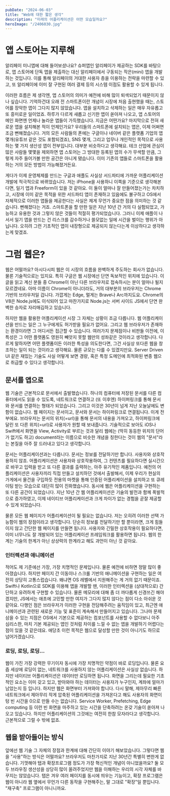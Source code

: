 ```yaml
---
pubDate: "2024-06-03"
title: "Web에 대한 짧은 생각"
description: "미래의 어플리케이션은 어떤 모습일까요?"
heroImage: "/2406030.jpg"
---
```


# 앱 스토어는 지루해

알리페이 미니앱에 대해 들어보셨나요? 슈퍼앱인 알리페이가 제공하는 SDK를 바탕으로, 앱 스토어에 단독 앱을 제출하는 대신 알리페이에서 구동되는 작은(mini) 앱을 개발하는 것입니다. 이를 통해 알리페이의 거대한 사용자 층을 이용하는 전략을 마련할 수 있고, 또 알리페이에 이미 잘 구현된 여러 결제 등의 시스템 이점도 활용할 수 있게 됩니다.

이러한 흐름은 제 생각엔, 앱 스토어의 의미가 예전에 비해 많이 퇴색되었기 때문이지 않나 싶습니다. 기억하건대 오래 전 스마트폰이란 개념이 시장에 처음 출현했을 때는, 스토어를 장악한 앱이 그다지 많지 않았습니다. 앱을 설치하고 삭제하는 일은 매우 자유롭고 또 흥미로운 일이었죠. 하루가 다르게 새롭고 신기한 앱이 쏟아져 나오고, 앱 스토어의 메인 화면엔 언제나 놀라운 앱들이 가득했습니다. 지금은 어떤가요? 마지막으로 전혀 새로운 앱을 설치해본 적이 언제인가요? 우리들의 스마트폰에 설치되는 앱은, 이제 어쩌면 조금 뻔해졌습니다. 거의 모든 사람들의 폰에는 구글이나 네이버 같은 플랫폼 기업의 앱 몇개(유튜브 같은 것도 포함되겠죠), SNS 몇개, 그리고 업무나 개인적인 목적으로 사용하는 몇 가지 생산성 앱이 전부입니다. 대부분 비슷하다고 생각해요. 테크 산업에 관심이 많은 사람들 몇몇을 제외하면 앱 스토어는 그 방대한 등록된 앱의 수가 무색할 만큼, 그렇게 자주 들어가볼 만한 공간은 아니게 됐습니다. 이미 기존의 앱들로 스마트폰을 활용하는 거의 모든 방법이 가능해졌거든요.

게다가 이제 운영체제를 만드는 구글과 애플도 사실상 서드파티에 가까운 어플리케이션 개발에 적극적으로 바뀌었습니다. 저는 iPhone을 사용하니 이쪽을 기준으로 생각해본다면, 일기 앱과 Freeform이 있을 것 같아요. 이 둘이 얼마나 잘 만들어졌는가는 차치하고, 시장에 이미 같은 목적을 위한 서드파티 앱이 존재하고 있음에도 불구하고 OS에서 자체적으로 이러한 앱들을 제공한다는 사실은 제게 무언가 중요한 점을 의미하는 것 같습니다. 뻔해졌다는 거죠. 스마트폰을 할 만한 일은 지난 10년 간 거의 다 실험되었고, 가능하고 유용한 것과 그렇지 않은 것들이 적절히 평가되었습니다. 그러니 이제 애플이 나서서 일기 앱을 만드는 건 리스크를 감수하거나 쓸모없는 일에 시간을 벌이는 행위가 아닙니다. 오히려 그런 기초적인 앱이 내장형으로 제공되지 않는다는게 이상하다고 생각하는게 맞겠죠.

# 그럼 웹은?

웹은 어떨까요? 아시다시피 웹은 이 시장의 흐름을 완벽하게 주도하는 회사가 없습니다. 물론 기술적으로는 있지요. 특히 구글은 웹 시장에선 단연 독보적인 위치에 있습니다. 이 글을 읽고 계신 분들 중 Chrome이 아닌 다른 브라우저로 접속하시는 분이 얼마나 될지 모르겠네요. 아마 이름이 Chrome이 아니더라도, 거의 대부분의 브라우저는 Chrome 기반의 브라우저일 겁니다. 가깝게는 Edge, 멀게는 Brave나 Arc까지도요. Chrome의 V8은 Node.js에도 이식되어 있고 마찬가지로 Node.js는 서버 사이드 JS에서 단연 완벽한 승자로 자리매김하고 있습니다.

하지만 웹을 활용한 어플리케이션 시장 그 자체는 상황이 조금 다릅니다. 웹 어플리케이션을 만드는 일은 그 누구에게도 허가받을 필요가 없어요. 그리고 웹 브라우저가 존재하는 환경이라면 그 어디서든 접근할 수 있습니다. 여러가지 문제점이나 비판들 이전에, 이 특성은 그 어떤 플랫폼도 영원히 빼앗지 못할 웹만의 성좌같은 것이라고 생각합니다. 다르게 말하자면 어떤 플랫폼이든 이러한 특성을 의도한다면, 그건 사실상 또다른 웹을 창조하는 일이 되는 것이라고 생각해요. 물론 규모는 다를 수 있겠지만요. Server Driven UI 같은 재밌는 기술도 사실 어떻게 보면 경량, 혹은 특정 도메인에 최적화된 변종 웹으로 취급할 수 있다고 생각합니다.

## 문서를 앱으로

웹 기술은 근본적으로 문서에서 출발했습니다. 하나의 컴퓨터에 저장된 문서를 다른 컴퓨터에서도 읽을 수 있도록, 네트워크로 연결하고 (또 이후엔) 하이퍼링크를 통해 문서와 문서를 연결하는 형태가 되었습니다. 그리고 이것은 30년이 넘게 지난 오늘날에도 변함이 없습니다. 웹 페이지는 문서이고, 문서와 문서는 하이퍼링크로 연결됩니다. 이게 전부에요. 브라우저는 문서의 위치(=url)을 통해 문서의 내용을 가져오고, 하이퍼링크에 달린 또 다른 위치(=url)로 사용자가 원할 때 보내줍니다. 기술적으로 보아도 iOS나 Swift에서 화면을 View, Activity로 부르는 것과 달리 웹에는 (딱히 동등한 위치의 단어가 없기도 하고) document라는 이름으로 비슷한 개념을 칭한다는 것이 웹의 "문서"라는 본질을 아주 잘 드러내고 있다고 생각합니다.

문서는 어플리케이션과는 다릅니다. 문서는 정보를 전달하기만 합니다. 사용자와 상호작용하지 않죠. 어플리케이션은 사용자와 상호작용하여, 그 컨텐츠를 필요하다면 실시간으로 바꾸고 입력을 받고 또 다른 결과를 출력하는, 아주 유기적인 제품입니다. 예전의 어플리케이션은 사용자끼리 직접 만들고 설치하던 것에서 출발해서, 이제 우리가 현실의 가게에서 물건을 구입하듯 전용의 마켓을 통해 인증된 어플리케이션을 설치하고 또 큐레이팅 받는 모습으로 대단히 많이 진화했습니다. 동시에 웹은 어플리케이션을 구현하는 또 다른 공간이 되었습니다. 지난 10년 간 웹 어플리케이션은 기술의 발전과 함께 폭발적으로 증가하였고, 이제 네이티브 어플리케이션과 크게 차이가 없는 경험을 곧잘 제공할 수 있게 되었습니다.

물론 모든 웹 페이지가 어플리케이션이 될 필요는 없습니다. 저는 오히려 이러한 선택 가능함이 웹의 장점이라고 생각합니다. 단순히 정보를 전달하기만 할 뿐이라면, 크게 힘들이지 않고 간단한 웹 페이지를 만들면 됩니다. 사용자와 긴밀한 상호작용이 필요하다면, 이미 너무나도 잘 개발되어 있는 어플리케이션 프레임워크를 활용하면 됩니다. 웹의 한계는 기술의 한계가 아닌 상상력의 한계라고 해도 과언이 아닌 것 같아요.

### 인터렉션과 애니메이션

적어도 제 기준에선 가장, 가장 치명적인 문제입니다. 물론 예전에 비하면 정말 많이 좋아졌습니다. 하지만 페이지 간 이동이나 스크롤 기반의 애니메이션을 구현하는 일은 여전히 상당히 고통스럽습니다. 왜냐면 OS 레벨에서 지원해주는 게 거의 없기 때문이죠. Swift나 Kotlin으로 SDK를 이용해 앱을 개발할 땐, 이러한 인터렉션을 (상대적으로) 간단하고 유려하게 구현할 수 있습니다. 물론 메모리에 대해 좀 더 까다롭게 신경쓰긴 해야겠지만, JS에서는 애초에 고민할 만한 여지가 그다지 많지 않다는 점이 다소 아쉬운 것 같아요. 다행인 점은 브라우저가 이러한 구현을 전담해주려는 움직임이 있고, 최근엔 애니메이션과 관련된 새로운 기능 및 표준이 계속해서 만들어지고 있습니다. 그나마 문제 삼을 수 있는 지점은 OS에서 기본으로 제공하는 컴포넌트를 사용할 수 없다보니 아주 심리스한, 마치 기본 제공되는 앱인 것처럼 차이를 느낄 수 없는 앱을 개발하기 어렵다는 점이 있을 것 같은데요. 애당초 이런 목적은 웹으로 달성할 만한 것이 아니기도 하므로 넘어가겠습니다.

### 로딩, 로딩, 로딩...

웹이 가진 가장 강력한 무기이자 동시에 가장 치명적인 약점이 바로 로딩입니다. 물론 요즘 세상에 로딩이 없는, 네트워크를 사용하지 않는 어플리케이션은 사실상 없습니다. 하지만 네이티브 어플리케이션은 데이터만 로딩하면 됩니다. 화면을 그리는데 필요한 기초적인 요소는 이미 갖고 있고, 받아와야 하는 데이터는 사용자가 누구인지, 계좌에 얼마가 남았는지 등 입니다. 하지만 웹은 화면부터 가져와야 합니다. 다시 말해, 제아무리 빠른 네트워크에서 제아무리 작게 압축된 어플리케이션을 가져온다고 해도 사용자의 화면이 텅 빈 시간을 0으로 만들 수는 없습니다. Service Worker, Prefetching, Edge computing 등 이런 빈 화면을 마주하고 있는 시간을 단축하려는 온갖 기술이 쏟아져 나오고 있습니다. 하지만 어플리케이션의 그것에는 여전히 한참 모자라다고 생각합니다. 근본적으로 그럴 수 밖에 없죠.

## 웹을 받아들이는 방식

앞에선 웹 기술 그 자체의 장점과 한계에 대해 간단히 이야기 해보았습니다. 그렇다면 웹을 "사용"하는 방식은 어떨까요? 브라우저도 마찬가지로 지난 30년간 특별히 변한게 없습니다. 기껏해야 탭과 확장프로그램 정도가 가장 혁신적인 개념이 아니었을까요? 둘 모두 브라우징 생산성을 상당히 많이 올려주었지만 웹을 이해하는 우리의 시각 자체를 바꾸지는 않았습니다. 탭은 겨우 여러 페이지를 동시에 띄우는 기능이고, 확장 프로그램은 웹이 아니라 웹 옆에서 무언가 다른 동작을 구현해주는, 말 그대로 "확장"일 뿐입니다. "재구축" 프로그램이 아니니까요.
